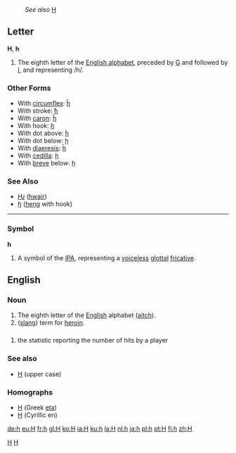:''See also'' [[H]]
==Letter==
'''H''', '''h'''

#The eighth letter of the [[Wiktionary:About Roman script|English alphabet]], preceded by [[G]] and followed by [[I]], and representing /h/.

===Other Forms===
*With [[circumflex]]: [[ĥ]]
*With stroke: [[ħ]]
*With [[caron]]: [[ȟ]]
*With hook: [[ɦ]]
*With dot above: [[ḣ]]
*With dot below: [[ḥ]]
*With [[diaeresis]]: [[ḧ]]
*With [[cedilla]]: [[ḩ]]
*With [[breve]] below: [[ḫ]]
===See Also===
*[[Ƕ]] ([[hwair]])
*[[ɧ]] ([[heng]] with hook)
----
===Symbol===
'''h'''

#A symbol of the [[IPA]], representing a [[voiceless]] [[glottal]] [[fricative]].

==English==
===Noun===
#The eighth letter of the [[English]] alphabet ([[aitch]]).
#([[slang]]) term for [[heroin]].

==={{initialism}}===
#{{baseball}} the statistic reporting the number of hits by a player

===See also===
*[[H]] (upper case)
===Homographs===
*[[Η]] (Greek [[eta]])
*[[Н]] (Cyrillic en)

[[Category:IPA symbols|H]]
[[Category:Latin letters|H]]
[[de:h]]
[[eu:H]]
[[fr:h]]
[[gl:H]]
[[ko:H]]
[[ia:H]]
[[ku:h]]
[[la:H]]
[[nl:h]]
[[ja:h]]
[[pl:h]]
[[pt:H]]
[[fi:h]]
[[zh:H]]